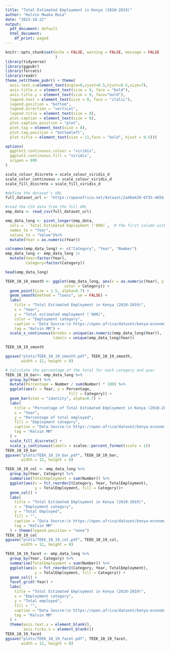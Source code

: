 ```yaml
---
title: "Total Estimated Employment in Kenya (2010-2019)"
author: "Kelvin Mwaka Muia"
date: "2023-10-22"
output:
  pdf_document: default
  html_document:
    df_print: paged
---
```


```r
knitr::opts_chunk$set(echo = FALSE, warning = FALSE, message = FALSE
                      )
library(tidyverse)
library(ggpubr)
library(forcats)
library(readr)
theme_set(theme_pubr() + theme(
  axis.text.x=element_text(angle=0,vjust=0.5,hjust=0.5,size=7),
  axis.title.x = element_text(size = 9, face = "bold"),
  axis.title.y = element_text(size = 9, face="bold"),
  legend.text = element_text(size = 8, face = "italic"),
  legend.position = "bottom",
  legend.direction = "vertical",
  legend.title = element_text(size = 8),
  plot.caption = element_text(size = 8),
  plot.caption.position = "plot",
  plot.tag = element_text(size = 8),
  plot.tag.position = "bottomleft",
  plot.title = element_text(size = 11,face = "bold", hjust = 0.5)))

options(
  ggplot2.continuous.colour = "viridis",
  ggplot2.continuous.fill = "viridis",
  scipen = 999
)

scale_colour_discrete = scale_colour_viridis_d
scale_color_continuous = scale_colour_viridis_d
scale_fill_discrete = scale_fill_viridis_d

#define the dataset's URL
full_dataset_url <- "https://openafrica.net/dataset/2a48a420-6f35-465b-9362-5d78e1d579ce/resource/ca3a9073-e1f5-4c22-86bc-ae76cd1087f3/download/total-estimated-employment.csv"

#read the CSV data from the full URL
emp_data <- read_csv(full_dataset_url)

```

```r

emp_data_long <- pivot_longer(emp_data, 
  cols = -`Total Estimated Employment ('000)`,  # The first column with category names
  names_to = "Year",
  values_to = "Value")%>% 
  mutate(Year = as.numeric(Year))

colnames(emp_data_long) <- c("Category", "Year", "Number")
emp_data_long <- emp_data_long |> 
  mutate(Year=factor(Year),
         Category=factor(Category))

head(emp_data_long)
```






```r
TEEK_10_19_smooth <- ggplot(emp_data_long, aes(x = as.numeric(Year), y = Number, 
                          color = Category)) +
  geom_point(size = 1.5, alpha=0.7) +
  geom_smooth(method = "loess", se = FALSE) +
  labs(
    title = "Total Estimated Employment in Kenya (2010-2019)",
    x = "Year",
    y = "Total estimated employment ('000)",
    color = "Employment category",
    caption = "Data Source:\n https://open.africa/dataset/kenya-economic-survey-report-2020/resource/ca3a9073-e1f5-4c22-86bc-ae76cd1087f3",
    tag = "Kelvin MM") +
  scale_x_continuous(breaks = unique(as.numeric(emp_data_long$Year)), 
                     labels = unique(emp_data_long$Year))

TEEK_10_19_smooth

ggsave("plots/TEEK_10_19_smooth.pdf", TEEK_10_19_smooth, 
       width = 12, height = 8)
```
       
```r
# Calculate the percentage of the total for each category and year
TEEK_10_19_bar<- emp_data_long %>%
  group_by(Year) %>%
  mutate(Percentage = Number / sum(Number) * 100) %>%
  ggplot(aes(x = Year, y = Percentage, 
                            fill = Category)) +
  geom_bar(stat = "identity", alpha=0.7) +
  labs(
    title = "Percentage of Total Estimated Employment in Kenya (2010-2019)",
    x = "Year",
    y = "Percentage of total employed",
    fill = "Employment category",
    caption = "Data Source:\n https://open.africa/dataset/kenya-economic-survey-report-2020/resource/ca3a9073-e1f5-4c22-86bc-ae76cd1087f3",
    tag = "Kelvin MM"
  ) +
  scale_fill_discrete() +
  scale_y_continuous(labels = scales::percent_format(scale = 1))
TEEK_10_19_bar
ggsave("plots/TEEK_10_19_bar.pdf", TEEK_10_19_bar, 
       width = 12, height = 8)
```
      
```r
TEEK_10_19_col <- emp_data_long %>%
  group_by(Year, Category) %>%
  summarise(TotalEmployment = sum(Number)) %>%
  ggplot(aes(x = fct_reorder2(Category, Year, TotalEmployment), 
             y = TotalEmployment, fill = Category))+
  geom_col() +
  labs(
    title = "Total Estimated Employment in Kenya (2010-2019)",
    x = "Employment category",
    y = "Total Employed",
    fill = "",
    caption = "Data Source:\n https://open.africa/dataset/kenya-economic-survey-report-2020/resource/ca3a9073-e1f5-4c22-86bc-ae76cd1087f3",
    tag = "Kelvin MM"
  ) + theme(legend.position = "none")
TEEK_10_19_col
ggsave("plots/TEEK_10_19_col.pdf", TEEK_10_19_col, 
       width = 12, height = 8)
```
      
```r
TEEK_10_19_facet <- emp_data_long %>%
  group_by(Year, Category) %>%
  summarise(TotalEmployment = sum(Number)) %>%
  ggplot(aes(x = fct_reorder2(Category, Year, TotalEmployment), 
             y = TotalEmployment, fill = Category)) +
  geom_col() +
  facet_grid(~Year) +
  labs(
    title = "Total Estimated Employment in Kenya (2010-2019)",
    x = "Employment category", 
    y = "Total employed",
    fill = "",
    caption = "Data Source:\n https://open.africa/dataset/kenya-economic-survey-report-2020/resource/ca3a9073-e1f5-4c22-86bc-ae76cd1087f3",
    tag = "Kelvin MM"
  ) +
  theme(axis.text.x = element_blank(),
        axis.ticks.x = element_blank())
TEEK_10_19_facet
ggsave("plots/TEEK_10_19_facet.pdf", TEEK_10_19_facet, 
       width = 12, height = 8)
```




